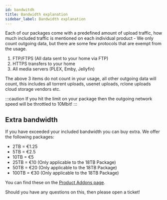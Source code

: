 ```yaml
---
id: bandwitdh
title: Bandwidth explanation
sidebar_label: Bandwidth explanation
---
```


Each of our packages come with a predefined amount of upload traffic, how much included traffic is mentioned on each individual product - We only count outgoing data, but there are some few protocols that are exempt from the usage.

1. FTP/FTPS (All data sent to your home via FTP)
2. HTTPS transfers to your home
3. All media servers (PLEX, Emby, Jellyfin)

The above 3 items do not count in your usage, all other outgoing data will count, this includes all torrent uploads, usenet uploads, rclone uploads cloud storage vendors etc.

:::caution
If you hit the limit on your package then the outgoing network speed will be throttled to 10Mbit!
:::

## Extra bandwidth

If you have exceeded your included bandwidth you can buy extra. We offer the following packages:

* 2TB = €1.25
* 5TB = €2.5
* 10TB = €5
* 25TB = €10 (Only applicable to the 18TB Package)
* 50TB = €20 (Only applicable to the 18TB Package)
* 100TB = €30 (Only applicable to the 18TB Package)

You can find these on the [Product Addons page](https://my.hostingby.design/cart.php?gid=addons).

Should you have any questions on this, then please open a ticket!